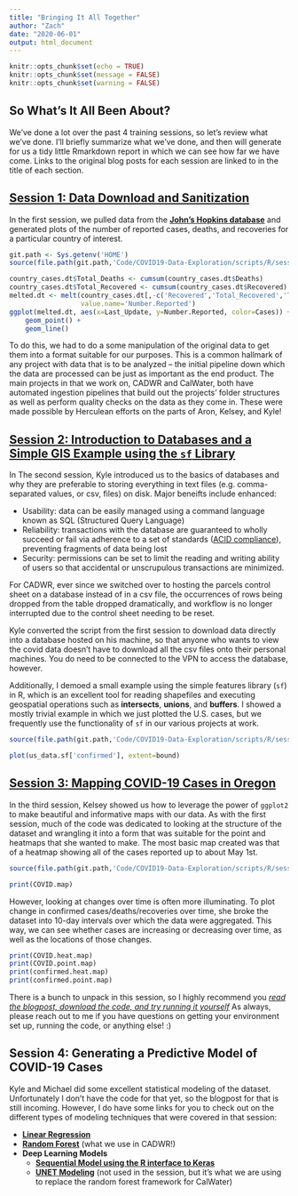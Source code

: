 ```yaml
---
title: "Bringing It All Together"
author: "Zach"
date: "2020-06-01"
output: html_document
---
```


```r
knitr::opts_chunk$set(echo = TRUE)
knitr::opts_chunk$set(message = FALSE)
knitr::opts_chunk$set(warning = FALSE)
```

## So What's It All Been About?
We've done a lot over the past 4 training sessions, so let's review what we've done.  I'll briefly summarize what we've done, and then will generate for us a tidy little Rmarkdown report in which we can see how far we have come.  Links to the original blog posts for each session are linked to in the title of each section.

## [Session 1: Data Download and Sanitization](https://bioanalytics-cvo-quantumspatial.netlify.app/2020/03/30/data-download-and-sanitation-and-our-first-plot/)
In the first session, we pulled data from the [**John's Hopkins database**](https://github.com/CSSEGISandData/COVID-19) and generated plots of the number of reported cases, deaths, and recoveries for a particular country of interest.

```r
git.path <- Sys.getenv('HOME')
source(file.path(git.path,'Code/COVID19-Data-Exploration/scripts/R/session1/parse_daily_csvs.R'))

country_cases.dt$Total_Deaths <- cumsum(country_cases.dt$Deaths)
country_cases.dt$Total_Recovered <- cumsum(country_cases.dt$Recovered)
melted.dt <- melt(country_cases.dt[,-c('Recovered','Total_Recovered','Total_Deaths')], id.vars='Last_Update', variable.name = 'Cases', 
                  value.name='Number.Reported')
ggplot(melted.dt, aes(x=Last_Update, y=Number.Reported, color=Cases)) +
    geom_point() + 
    geom_line()

```

To do this, we had to do a some manipulation of the original data to get them into a format suitable for our purposes.  This is a common hallmark of any project with data that is to be analyzed -- the initial pipeline down which the data are processed can be just as important as the end product.  The main projects in that we work on, CADWR and CalWater, both have automated ingestion pipelines that build out the projects' folder structures as well as perform quality checks on the data as they come in.  These were made possible by Herculean efforts on the parts of Aron, Kelsey, and Kyle!

## [Session 2: Introduction to Databases and a Simple GIS Example using the `sf` Library](https://bioanalytics-cvo-quantumspatial.netlify.app/2020/04/13/an-introduction-to-databases/)
In The second session, Kyle introduced us to the basics of databases and why they are preferable to storing everything in text files (e.g. comma-separated values, or csv, files) on disk.  Major beneifts include enhanced: 

* Usability: data can be easily managed using a command language known as SQL (Structured Query Language) 
* Reliability: transactions with the database are guaranteed to wholly succeed or fail via adherence to a set of standards ([ACID compliance](https://database.guide/what-is-acid-in-databases/)), preventing fragments of data being lost 
* Security: permissions can be set to limit the reading and writing ability of users so that accidental or unscrupulous transactions are minimized.

For CADWR, ever since we switched over to hosting the parcels control sheet on a database instead of in a csv file, the occurrences of rows being dropped from the table dropped dramatically, and workflow is no longer interrupted due to the control sheet needing to be reset.  

Kyle converted the script from the first session to download data directly into a database hosted on his machine, so that anyone who wants to view the covid data doesn't have to download all the csv files onto their personal machines.  You do need to be connected to the VPN to access the database, however.

Additionally, I demoed a small example using the simple features library (`sf`) in R, which is an excellent tool for reading shapefiles and executing geospatial operations such as **intersects**, **unions**, and **buffers**.  I showed a mostly trivial example in which we just plotted the U.S. cases, but we frequently use the functionality of `sf` in our various projects at work.

```r
source(file.path(git.path,'Code/COVID19-Data-Exploration/scripts/R/session2/sf_example_simple.R'))

plot(us_data.sf['confirmed'], extent=bound)
```

## [Session 3: Mapping COVID-19 Cases in Oregon](https://bioanalytics-cvo-quantumspatial.netlify.app/2020/04/27/mapping-covid-19-cases-in-oregon/)
In the third session, Kelsey showed us how to leverage the power of `ggplot2` to make beautiful and informative maps with our data.  As with the first session, much of the code was dedicated to looking at the structure of the dataset and wrangling it into a form that was suitable for the point and heatmaps that she wanted to make.  The most basic map created was that of a heatmap showing all of the cases reported up to about May 1st.

```r
source(file.path(git.path,'Code/COVID19-Data-Exploration/scripts/R/session3/covid_heat_map.R'))
```

```r
print(COVID.map)
```

However, looking at changes over time is often more illuminating.  To plot change in confirmed cases/deaths/recoveries over time, she broke the dataset into 10-day intervals over which the data were aggregated.  This way, we can see whether cases are increasing or decreasing over time, as well as the locations of those changes.

```r
print(COVID.heat.map)
print(COVID.point.map)
print(confirmed.heat.map)
print(confirmed.point.map)

```

There is a bunch to unpack in this session, so I highly recommend you [*read the blogpost, download the code, and try running it yourself*](https://bioanalytics-cvo-quantumspatial.netlify.app/2020/04/27/mapping-covid-19-cases-in-oregon/)  As always, please reach out to me if you have questions on getting your environment set up, running the code, or anything else! :)

## Session 4: Generating a Predictive Model of COVID-19 Cases
Kyle and Michael did some excellent statistical modeling of the dataset.  Unfortunately I don't have the code for that yet, so the blogpost for that is still incoming.
However, I do have some links for you to check out on the different types of modeling techniques that were covered in that session:

* [**Linear Regression**](http://r-statistics.co/Linear-Regression.html)
* [**Random Forest**](https://towardsdatascience.com/random-forest-in-r-f66adf80ec9) (what we use in CADWR!)
* **Deep Learning Models**
    + [**Sequential Model using the R interface to Keras**](https://keras.rstudio.com/)
    + [**UNET Modeling**](https://towardsdatascience.com/understanding-semantic-segmentation-with-unet-6be4f42d4b47) (not used in the session, but it's what we are using to replace the random forest framework for CalWater)

##
